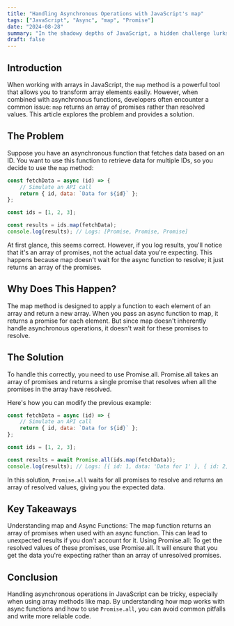 ```yaml
---
title: "Handling Asynchronous Operations with JavaScript's map"
tags: ["JavaScript", "Async", "map", "Promise"]
date: "2024-08-28"
summary: "In the shadowy depths of JavaScript, a hidden challenge lurks—map and async functions, a deceptive duo. What appears to be a simple transformation reveals an array of unfulfilled promises, leaving developers bewildered. Yet, there exists a key to unlocking their true potential: `Promise.all`, the ancient incantation that resolves this enigma and unveils the data concealed within."
draft: false
---
```


## Introduction

When working with arrays in JavaScript, the `map` method is a powerful tool that allows you to transform array elements easily. However, when combined with asynchronous functions, developers often encounter a common issue: `map` returns an array of promises rather than resolved values. This article explores the problem and provides a solution.

## The Problem

Suppose you have an asynchronous function that fetches data based on an ID. You want to use this function to retrieve data for multiple IDs, so you decide to use the `map` method:

```javascript
const fetchData = async (id) => {
    // Simulate an API call
    return { id, data: `Data for ${id}` };
};

const ids = [1, 2, 3];

const results = ids.map(fetchData);
console.log(results); // Logs: [Promise, Promise, Promise]
```

At first glance, this seems correct. However, if you log results, you'll notice that it's an array of promises, not the actual data you're expecting. This happens because map doesn't wait for the async function to resolve; it just returns an array of the promises.

## Why Does This Happen?

The map method is designed to apply a function to each element of an array and return a new array. When you pass an async function to map, it returns a promise for each element. But since map doesn't inherently handle asynchronous operations, it doesn't wait for these promises to resolve.

## The Solution

To handle this correctly, you need to use Promise.all. Promise.all takes an array of promises and returns a single promise that resolves when all the promises in the array have resolved.

Here's how you can modify the previous example:

```javascript
const fetchData = async (id) => {
    // Simulate an API call
    return { id, data: `Data for ${id}` };
};

const ids = [1, 2, 3];

const results = await Promise.all(ids.map(fetchData));
console.log(results); // Logs: [{ id: 1, data: 'Data for 1' }, { id: 2, data: 'Data for 2' }, { id: 3, data: 'Data for 3' }]
```

In this solution, `Promise.all` waits for all promises to resolve and returns an array of resolved values, giving you the expected data.

## Key Takeaways

Understanding map and Async Functions: The map function returns an array of promises when used with an async function. This can lead to unexpected results if you don't account for it.
Using Promise.all: To get the resolved values of these promises, use Promise.all. It will ensure that you get the data you're expecting rather than an array of unresolved promises.

## Conclusion

Handling asynchronous operations in JavaScript can be tricky, especially when using array methods like map. By understanding how map works with async functions and how to use `Promise.all`, you can avoid common pitfalls and write more reliable code.